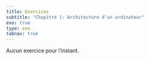 ```yaml
---
title: Exercices
subtitle: "Chapitre 1: Architecture d’un ordinateur"
exo: true
type: exo
tabnav: true
---
```


Aucun exercice pour l'instant.
